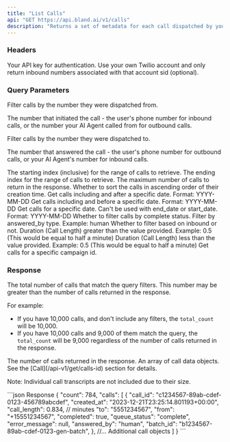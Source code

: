 ```yaml
---
title: "List Calls"
api: "GET https://api.bland.ai/v1/calls"
description: "Returns a set of metadata for each call dispatched by your account."
---
```


### Headers

<ParamField header="authorization" type="string" required>
  Your API key for authentication.
</ParamField>

<ParamField header="encrypted_key" type="string">
  Use your own Twilio account and only return inbound numbers associated with that account sid (optional).
</ParamField> 

### Query Parameters

<ParamField query="from_number" type="string">
  Filter calls by the number they were dispatched from.

  The number that initiated the call - the user's phone number for inbound calls, or the number your AI Agent called from for outbound calls.
</ParamField>

<ParamField query="to_number" type="string">
  Filter calls by the number they were dispatched to.

  The number that answered the call - the user's phone number for outbound calls, or your AI Agent's number for inbound calls.
</ParamField>

<ParamField query="from" type="int">
  The starting index (inclusive) for the range of calls to retrieve.
</ParamField>

<ParamField query="to" type="int">
  The ending index for the range of calls to retrieve.
</ParamField>

<ParamField query="limit" type="int" default="1000">
  The maximum number of calls to return in the response.
</ParamField>

<ParamField query="ascending" type="boolean" default="false">
  Whether to sort the calls in ascending order of their creation time.
</ParamField>

<ParamField query="start_date" type="string">
  Get calls including and after a specific date.
  Format: YYYY-MM-DD
</ParamField>

<ParamField query="end_date" type="string">
  Get calls including and before a specific date.
  Format: YYYY-MM-DD
</ParamField>

<ParamField query="created_at" type="string">
  Get calls for a specific date. Can't be used with end_date or start_date.
  Format: YYYY-MM-DD
</ParamField>

<ParamField query="completed" type="boolean">
  Whether to filter calls by complete status.
</ParamField>

<ParamField query="answered_by" type="string">
  Filter by answered_by type.
  Example: human
</ParamField>

<ParamField query="inbound" type="boolean">
  Whether to filter based on inbound or not.
</ParamField>

<ParamField query="duration_gt" type="float">
  Duration (Call Length) greater than the value provided.
  Example: 0.5 (This would be equal to half a minute)
</ParamField>

<ParamField query="duration_lt" type="float">
  Duration (Call Length) less than the value provided.
  Example: 0.5 (This would be equal to half a minute)
</ParamField>

<ParamField query="campaign_id" type="string">
  Get calls for a specific campaign id.
</ParamField>


### Response

<ResponseField name="total_count" type="integer">
  The total number of calls that match the query filters. This number may be greater than the number of calls returned in the response.

  For example:
  - If you have 10,000 calls, and don't include any filters, the `total_count` will be 10,000.
  - If you have 10,000 calls and 9,000 of them match the query, the `total_count` will be 9,000 regardless of the number of calls returned in the response.
</ResponseField>

<ResponseField name="count" type="integer">
  The number of calls returned in the response.
</ResponseField>

<ResponseField name="calls" type="array">
  An array of call data objects. See the [Call](/api-v1/get/calls-id) section for details.

  Note: Individual call transcripts are not included due to their size.
</ResponseField>

<ResponseExample>
```json Response
{
    "count": 784,
    "calls": [
        {
            "call_id": "c1234567-89ab-cdef-0123-456789abcdef",
            "created_at": "2023-12-21T23:25:14.801193+00:00",
            "call_length": 0.834, // minutes
            "to": "5551234567",
            "from": "+15551234567",
            "completed": true,
            "queue_status": "complete",
            "error_message": null,
            "answered_by": "human",
            "batch_id": "b1234567-89ab-cdef-0123-gen-batch",
        },
        //... Additional call objects
    ]
}
```
</ResponseExample>








